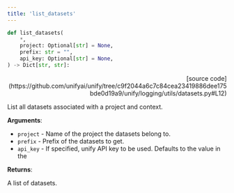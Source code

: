 ```yaml
---
title: 'list_datasets'
---
```


```python
def list_datasets(
    *,
    project: Optional[str] = None,
    prefix: str = "",
    api_key: Optional[str] = None,
) -> Dict[str, str]:
```

<p align="right">[source code](https://github.com/unifyai/unify/tree/c9f2044a6c7c84cea23419886dee175bde0d19a9/unify/logging/utils/datasets.py#L12)</p>

List all datasets associated with a project and context.

**Arguments**:

- `project` - Name of the project the datasets belong to.
- `prefix` - Prefix of the datasets to get.
- `api_key` - If specified, unify API key to be used. Defaults to the value in the



**Returns**:

A list of datasets.